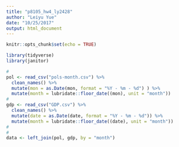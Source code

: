 ```yaml
---
title: "p8105_hw4_ly2428"
author: "Leiyu Yue"
date: "10/25/2017"
output: html_document
---
```


```r
knitr::opts_chunk$set(echo = TRUE)
```

```r
library(tidyverse)
library(janitor)
```

```r
#
pol <- read_csv("pols-month.csv") %>% 
  clean_names() %>% 
  mutate(mon = as.Date(mon, format = "%Y - %m - %d") ) %>% 
  mutate(month = lubridate::floor_date((mon), unit = "month"))
#
gdp <- read_csv("GDP.csv") %>% 
  clean_names() %>% 
  mutate(date = as.Date(date, format = "%Y - %m - %d")) %>% 
  mutate(month = lubridate::floor_date((date), unit = "month"))
#
#
data <- left_join(pol, gdp, by = "month")
```


